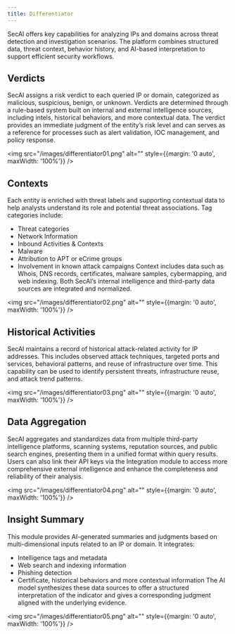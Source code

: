 ```yaml
---
title: Differentiator
---
```


SecAI offers key capabilities for analyzing IPs and domains across threat detection and investigation scenarios. The platform combines structured data, threat context, behavior history, and AI-based interpretation to support efficient security workflows.

## Verdicts
SecAI assigns a risk verdict to each queried IP or domain, categorized as malicious, suspicious, benign, or unknown. Verdicts are determined through a rule-based system built on internal and external intelligence sources, including intels, historical behaviors, and more contextual data.
The verdict provides an immediate judgment of the entity’s risk level and can serves as a reference for processes such as alert validation, IOC management, and policy response.

<img src="/images/differentiator01.png" alt="" style={{margin: '0 auto', maxWidth: '100%'}} />

## Contexts
Each entity is enriched with threat labels and supporting contextual data to help analysts understand its role and potential threat associations.
Tag categories include:
- Threat categories
- Network Information
- Inbound Activities & Contexts
- Malware 
- Attribution to APT or eCrime groups
- Involvement in known attack campaigns
Context includes data such as Whois, DNS records, certificates, malware samples, cybermapping, and web indexing. Both SecAI’s internal intelligence and third-party data sources are integrated and normalized.

<img src="/images/differentiator02.png" alt="" style={{margin: '0 auto', maxWidth: '100%'}} />

## Historical Activities
SecAI maintains a record of historical attack-related activity for IP addresses. This includes observed attack techniques, targeted ports and services, behavioral patterns, and reuse of infrastructure over time.
This capability can be used to identify persistent threats, infrastructure reuse, and attack trend patterns.

<img src="/images/differentiator03.png" alt="" style={{margin: '0 auto', maxWidth: '100%'}} />

## Data Aggregation
SecAI aggregates and standardizes data from multiple third-party intelligence platforms, scanning systems, reputation sources, and public search engines, presenting them in a unified format within query results.
Users can also link their API keys via the Integration module to access more comprehensive external intelligence and enhance the completeness and reliability of their analysis.

<img src="/images/differentiator04.png" alt="" style={{margin: '0 auto', maxWidth: '100%'}} />

## Insight Summary
This module provides AI-generated summaries and judgments based on multi-dimensional inputs related to an IP or domain. It integrates:
- Intelligence tags and metadata
- Web search and indexing information
- Phishing detection
- Certificate, historical behaviors and more contextual information
The AI model synthesizes these data sources to offer a structured interpretation of the indicator and gives a corresponding judgment aligned with the underlying evidence.

<img src="/images/differentiator05.png" alt="" style={{margin: '0 auto', maxWidth: '100%'}} />
